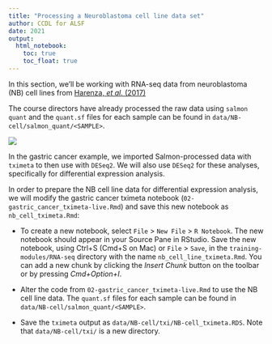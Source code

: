 ```yaml
---
title: "Processing a Neuroblastoma cell line data set"
author: CCDL for ALSF
date: 2021
output:   
  html_notebook: 
    toc: true
    toc_float: true
---
```


In this section, we'll be working with RNA-seq data from neuroblastoma (NB) cell lines from
[Harenza, _et al._ (2017)](https://doi.org/10.1038/sdata.2017.33)

The course directors have already processed the raw data using `salmon quant` and the `quant.sf` files for each sample can be found in `data/NB-cell/salmon_quant/<SAMPLE>`.

![](diagrams/rna-seq_5.png)

In the gastric cancer example, we imported Salmon-processed data with `tximeta` to then use with `DESeq2`.
We will also use `DESeq2` for these analyses, specifically for differential expression analysis.

In order to prepare the NB cell line data for differential expression analysis, we will modify the gastric cancer tximeta notebook (`02-gastric_cancer_tximeta-live.Rmd`) and save this new notebook as `nb_cell_tximeta.Rmd`:

* To create a new notebook, select `File` > `New File` > `R Notebook`.
The new notebook should appear in your Source Pane in RStudio.
Save the new notebook, using Ctrl+S (Cmd+S on Mac) or `File` > `Save`, in the `training-modules/RNA-seq` directory with the name `nb_cell_line_tximeta.Rmd`.
You can add a new chunk by clicking the *Insert Chunk* button on the toolbar or by pressing *Cmd+Option+I*.

* Alter the code from `02-gastric_cancer_tximeta-live.Rmd` to use the NB cell line data.
The `quant.sf` files for each sample can be found in `data/NB-cell/salmon_quant/<SAMPLE>`.

* Save the `tximeta` output as `data/NB-cell/txi/NB-cell_tximeta.RDS`. Note that `data/NB-cell/txi/` is a new directory.

